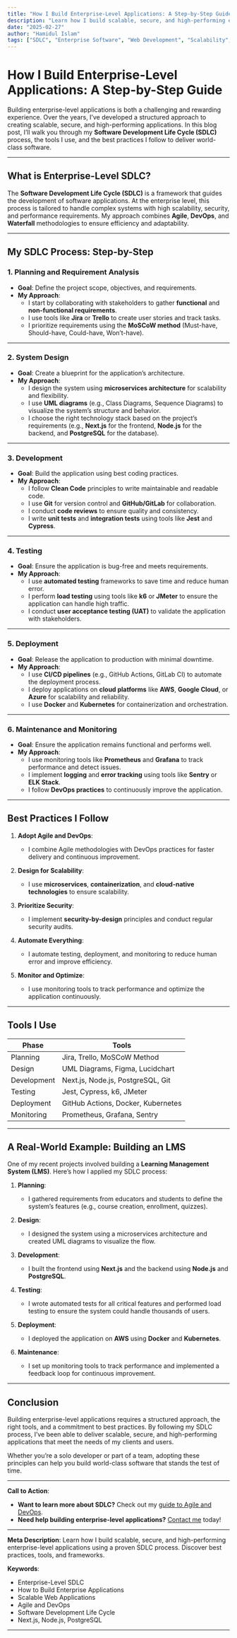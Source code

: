 ```yaml
---
title: "How I Build Enterprise-Level Applications: A Step-by-Step Guide"
description: "Learn how I build scalable, secure, and high-performing enterprise-level applications using a proven SDLC process. Discover best practices, tools, and frameworks."
date: "2025-02-27"
author: "Hamidul Islam"
tags: ["SDLC", "Enterprise Software", "Web Development", "Scalability", "DevOps"]
---
```


# How I Build Enterprise-Level Applications: A Step-by-Step Guide

Building enterprise-level applications is both a challenging and rewarding experience. Over the years, I’ve developed a structured approach to creating scalable, secure, and high-performing applications. In this blog post, I’ll walk you through my **Software Development Life Cycle (SDLC)** process, the tools I use, and the best practices I follow to deliver world-class software.

---

## What is Enterprise-Level SDLC?

The **Software Development Life Cycle (SDLC)** is a framework that guides the development of software applications. At the enterprise level, this process is tailored to handle complex systems with high scalability, security, and performance requirements. My approach combines **Agile**, **DevOps**, and **Waterfall** methodologies to ensure efficiency and adaptability.

---

## My SDLC Process: Step-by-Step

### 1. **Planning and Requirement Analysis**
   - **Goal**: Define the project scope, objectives, and requirements.
   - **My Approach**:
     - I start by collaborating with stakeholders to gather **functional** and **non-functional requirements**.
     - I use tools like **Jira** or **Trello** to create user stories and track tasks.
     - I prioritize requirements using the **MoSCoW method** (Must-have, Should-have, Could-have, Won’t-have).

---

### 2. **System Design**
   - **Goal**: Create a blueprint for the application’s architecture.
   - **My Approach**:
     - I design the system using **microservices architecture** for scalability and flexibility.
     - I use **UML diagrams** (e.g., Class Diagrams, Sequence Diagrams) to visualize the system’s structure and behavior.
     - I choose the right technology stack based on the project’s requirements (e.g., **Next.js** for the frontend, **Node.js** for the backend, and **PostgreSQL** for the database).

---

### 3. **Development**
   - **Goal**: Build the application using best coding practices.
   - **My Approach**:
     - I follow **Clean Code** principles to write maintainable and readable code.
     - I use **Git** for version control and **GitHub/GitLab** for collaboration.
     - I conduct **code reviews** to ensure quality and consistency.
     - I write **unit tests** and **integration tests** using tools like **Jest** and **Cypress**.

---

### 4. **Testing**
   - **Goal**: Ensure the application is bug-free and meets requirements.
   - **My Approach**:
     - I use **automated testing** frameworks to save time and reduce human error.
     - I perform **load testing** using tools like **k6** or **JMeter** to ensure the application can handle high traffic.
     - I conduct **user acceptance testing (UAT)** to validate the application with stakeholders.

---

### 5. **Deployment**
   - **Goal**: Release the application to production with minimal downtime.
   - **My Approach**:
     - I use **CI/CD pipelines** (e.g., GitHub Actions, GitLab CI) to automate the deployment process.
     - I deploy applications on **cloud platforms** like **AWS**, **Google Cloud**, or **Azure** for scalability and reliability.
     - I use **Docker** and **Kubernetes** for containerization and orchestration.

---

### 6. **Maintenance and Monitoring**
   - **Goal**: Ensure the application remains functional and performs well.
   - **My Approach**:
     - I use monitoring tools like **Prometheus** and **Grafana** to track performance and detect issues.
     - I implement **logging** and **error tracking** using tools like **Sentry** or **ELK Stack**.
     - I follow **DevOps practices** to continuously improve the application.

---

## Best Practices I Follow

1. **Adopt Agile and DevOps**:
   - I combine Agile methodologies with DevOps practices for faster delivery and continuous improvement.

2. **Design for Scalability**:
   - I use **microservices**, **containerization**, and **cloud-native technologies** to ensure scalability.

3. **Prioritize Security**:
   - I implement **security-by-design** principles and conduct regular security audits.

4. **Automate Everything**:
   - I automate testing, deployment, and monitoring to reduce human error and improve efficiency.

5. **Monitor and Optimize**:
   - I use monitoring tools to track performance and optimize the application continuously.

---

## Tools I Use

| **Phase**         | **Tools**                               |
|--------------------|-----------------------------------------|
| Planning           | Jira, Trello, MoSCoW Method            |
| Design             | UML Diagrams, Figma, Lucidchart        |
| Development        | Next.js, Node.js, PostgreSQL, Git      |
| Testing            | Jest, Cypress, k6, JMeter              |
| Deployment         | GitHub Actions, Docker, Kubernetes     |
| Monitoring         | Prometheus, Grafana, Sentry            |

---

## A Real-World Example: Building an LMS

One of my recent projects involved building a **Learning Management System (LMS)**. Here’s how I applied my SDLC process:

1. **Planning**:
   - I gathered requirements from educators and students to define the system’s features (e.g., course creation, enrollment, quizzes).

2. **Design**:
   - I designed the system using a microservices architecture and created UML diagrams to visualize the flow.

3. **Development**:
   - I built the frontend using **Next.js** and the backend using **Node.js** and **PostgreSQL**.

4. **Testing**:
   - I wrote automated tests for all critical features and performed load testing to ensure the system could handle thousands of users.

5. **Deployment**:
   - I deployed the application on **AWS** using **Docker** and **Kubernetes**.

6. **Maintenance**:
   - I set up monitoring tools to track performance and implemented a feedback loop for continuous improvement.

---

## Conclusion

Building enterprise-level applications requires a structured approach, the right tools, and a commitment to best practices. By following my SDLC process, I’ve been able to deliver scalable, secure, and high-performing applications that meet the needs of my clients and users.

Whether you’re a solo developer or part of a team, adopting these principles can help you build world-class software that stands the test of time.

---

**Call to Action**:
- **Want to learn more about SDLC?** Check out my [guide to Agile and DevOps](#).
- **Need help building enterprise-level applications?** [Contact me](#) today!

---

**Meta Description**:
Learn how I build scalable, secure, and high-performing enterprise-level applications using a proven SDLC process. Discover best practices, tools, and frameworks.

**Keywords**:
- Enterprise-Level SDLC
- How to Build Enterprise Applications
- Scalable Web Applications
- Agile and DevOps
- Software Development Life Cycle
- Next.js, Node.js, PostgreSQL

---
